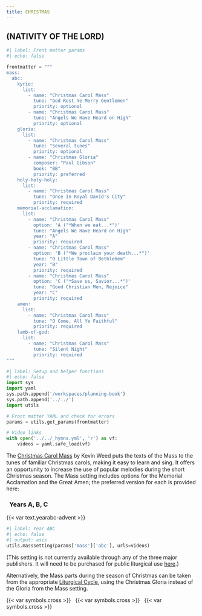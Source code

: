 ```yaml
---
title: CHRISTMAS
---
```

::: {.red}
## (NATIVITY OF THE LORD)
:::

```python
#| label: Front matter params
#| echo: false

frontmatter = """
mass:
  abc:
    kyrie:
      list:
        - name: "Christmas Carol Mass" 
          tune: "God Rest Ye Merry Gentlemen"
          priority: optional
        - name: "Christmas Carol Mass"
          tune: "Angels We Have Heard on High"
          priority: optional
    gloria:
      list:
        - name: "Christmas Carol Mass"
          tune: "Several tunes"
          priority: optional
        - name: "Christmas Gloria"
          composer: "Paul Gibson"
          book: "BB"
          priority: preferred
    holy-holy-holy:
      list:
        - name: "Christmas Carol Mass"
          tune: "Once In Royal David's City"
          priority: required
    memorial-acclamation:
      list:
        - name: "Christmas Carol Mass"
          option: 'A ("*When we eat...*")'
          tune: "Angels We Have Heard on High"
          year: "A"
          priority: required
        - name: "Christmas Carol Mass"
          option: 'B ("*We proclaim your death...*")'
          tune: "O Little Town of Bethlehem"
          year: "B"
          priority: required
        - name: "Christmas Carol Mass"
          option: 'C ("*Save us, Savior...*")'
          tune: "Good Christian Men, Rejoice"
          year: "C"
          priority: required
    amen:
      list:
        - name: "Christmas Carol Mass"
          tune: "O Come, All Ye Faithful"
          priority: required
    lamb-of-god:
      list:
        - name: "Christmas Carol Mass"
          tune: "Silent Night"
          priority: required
"""
```

```python
#| label: Setup and helper functions
#| echo: false
import sys
import yaml
sys.path.append('/workspaces/planning-book')
sys.path.append('../../')
import utils

# Front matter YAML and check for errors
params = utils.get_params(frontmatter)

# Video links
with open('../../_hymns.yml', 'r') as vf:
    videos = yaml.safe_load(vf)
```

::: {.red}
The [Christmas Carol Mass](https://kevinweed.com/christmas-carol-mass/) by Kevin Weed puts the texts of the Mass to the tunes of familiar Christmas carols, making it easy to learn and sing. It oﬀers an opportunity to increase the use of popular melodies during the short Christmas season. The Mass setting includes options for the [Memorial Acclamation]{.black} and the [Great Amen]{.black}; the preferred version for each is provided here:
:::

::: {.titlered}
### &nbsp; Years A, B, C
:::
{{< var text.yearabc-advent >}}

```python
#| label: Year ABC
#| echo: false
#| output: asis
utils.masssetting(params['mass']['abc'], urls=videos)
```

::: {.red}
(This setting is not currently available through any of the three major publishers. It will need to be purchased for public liturgical use [here](https://kevinweed.com/christmas-carol-mass/).)

Alternatively, the Mass parts during the season of Christmas can be taken from the appropriate [Liturgical Cycle](../ordinary-time/ot-winter.qmd), using the [Christmas Gloria]{.black} instead of the Gloria from the Mass setting.
:::

::: {.centered}
{{< var symbols.cross >}} &nbsp; {{< var symbols.cross >}} &nbsp; {{< var symbols.cross >}}
:::